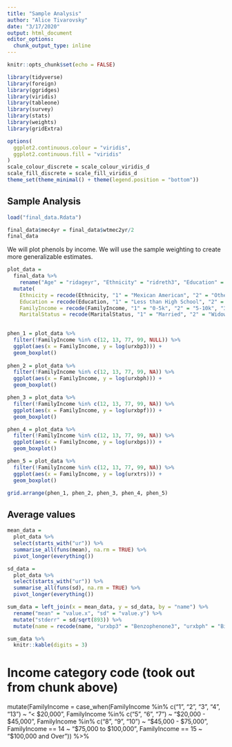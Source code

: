 ```yaml
---
title: "Sample Analysis"
author: "Alice Tivarovsky"
date: "3/17/2020"
output: html_document
editor_options: 
  chunk_output_type: inline
---
```


```r
knitr::opts_chunk$set(echo = FALSE)

library(tidyverse)
library(foreign)
library(ggridges)
library(viridis)
library(tableone)
library(survey)
library(stats)
library(weights)
library(gridExtra)

options(
  ggplot2.continuous.colour = "viridis",
  ggplot2.continuous.fill = "viridis"
)
scale_colour_discrete = scale_colour_viridis_d
scale_fill_discrete = scale_fill_viridis_d
theme_set(theme_minimal() + theme(legend.position = "bottom"))

```

## Sample Analysis 

```r

load("final_data.Rdata")

final_data$mec4yr = final_data$wtmec2yr/2
final_data
```

We will plot phenols by income. We will use the sample weighting to create more generalizable estimates. 
```r

plot_data = 
  final_data %>% 
    rename("Age" = "ridageyr", "Ethnicity" = "ridreth3", "Education" = "dmdeduc2", "MaritalStatus" = "dmdmartl", "FamilyIncome" = "indfmin2") %>%     
  mutate(
    Ethnicity = recode(Ethnicity, "1" = "Mexican American", "2" = "Other Hispanic", "3" = "Non-Hispanic White", "4" = "Non-Hispanic Black", "6" = "Non-Hispanic Asian", "7" = "Other Race - Including Multi-Racial", .default = NULL, .missing = NULL), 
    Education = recode(Education, "1" = "Less than High School", "2" = "Less than High School", "3" = "High school graduate/GED or equivalent", "4" = "Some college or AA degree", "5" = "College graduate or above", "7" = "Refused", "9" = "Don't Know", .default = NULL, .missing = NULL), 
    FamilyIncome = recode(FamilyIncome, "1" = "0-5k", "2" = "5-10k", "3" = "10-15k", "4" = "15-20k", "5" = "20-25k", "6" = "25-35k", "7" = "35-45k", "8" = "45-55k", "9" = "55-65k", "10" = "65-75k", "14" = "75-100k", "15" = ">100k", .default = NULL, .missing = NULL),
    MaritalStatus = recode(MaritalStatus, "1" = "Married", "2" = "Widowed", "3" = "Divorced", "4" = "Separated", "5" = "Never married", "6" = "Living with partner", .default = NULL, .missing = NULL)) 
  

phen_1 = plot_data %>% 
  filter(!FamilyIncome %in% c(12, 13, 77, 99, NULL)) %>% 
  ggplot(aes(x = FamilyIncome, y = log(urxbp3))) + 
  geom_boxplot()
  
phen_2 = plot_data %>% 
  filter(!FamilyIncome %in% c(12, 13, 77, 99, NA)) %>% 
  ggplot(aes(x = FamilyIncome, y = log(urxbph))) + 
  geom_boxplot()

phen_3 = plot_data %>% 
  filter(!FamilyIncome %in% c(12, 13, 77, 99, NA)) %>% 
  ggplot(aes(x = FamilyIncome, y = log(urxbpf))) + 
  geom_boxplot()

phen_4 = plot_data %>% 
  filter(!FamilyIncome %in% c(12, 13, 77, 99, NA)) %>% 
  ggplot(aes(x = FamilyIncome, y = log(urxbps))) + 
  geom_boxplot()

phen_5 = plot_data %>% 
  filter(!FamilyIncome %in% c(12, 13, 77, 99, NA)) %>% 
  ggplot(aes(x = FamilyIncome, y = log(urxtrs))) + 
  geom_boxplot()

grid.arrange(phen_1, phen_2, phen_3, phen_4, phen_5)


```


## Average values 
```r

mean_data = 
  plot_data %>% 
  select(starts_with("ur")) %>% 
  summarise_all(funs(mean), na.rm = TRUE) %>% 
  pivot_longer(everything())

sd_data = 
  plot_data %>% 
  select(starts_with("ur")) %>% 
  summarise_all(funs(sd), na.rm = TRUE) %>% 
  pivot_longer(everything())

sum_data = left_join(x = mean_data, y = sd_data, by = "name") %>% 
  rename("mean" = "value.x", "sd" = "value.y") %>% 
  mutate("stderr" = sd/sqrt(893)) %>% 
  mutate(name = recode(name, "urxbp3" = "Benzophenone3", "urxbph" = "BisphenolA", "urxbpf" = "BisphenolF", "urxbps" = "BisphenolS", "urxtrs" = "Triclosan",      "urxucr_x" = "Creatinine", "urxcnp" = "Mono(carboxynonyl) Phthalate", "urxcop" = "Mono(carboxyoctyl) Phthalate", "urxecp" = "Mono-2-ethyl-5-carboxypentyl phthalate", "urxmbp" = "Mono-n-butyl phthalate", "urxmc1" = "Mono-(3-carboxypropyl) phthalate", "urxmep" = "Mono-ethyl phthalate", "urxmhh" = "Mono-(2-ethyl-5-hydroxyhexyl) phthalate", "urxmhp" = "Mono-(2-ethyl)-hexyl phthalate", "urxmib" = "Mono-isobutyl phthalate", "urxmnp" = "Mono-isononyl phthalate", "urxmoh" = "Mono-(2-ethyl-5-oxohexyl) phthalate", "urxmzp" = "Mono-benzyl phthalate"))

sum_data %>% 
  knitr::kable(digits = 3)
```

# Income category code (took out from chunk above)
mutate(FamilyIncome = case_when(FamilyIncome %in% c("1", "2", "3", "4", "13") ~ "< $20,000", 
                                  FamilyIncome %in% c("5", "6", "7") ~ "$20,000 - $45,000",
                                  FamilyIncome %in% c("8", "9", "10") ~ "$45,000 - $75,000",
                                  FamilyIncome == 14 ~ "$75,000 to $100,000",
                                  FamilyIncome == 15 ~ "$100,000 and Over")) %>% 